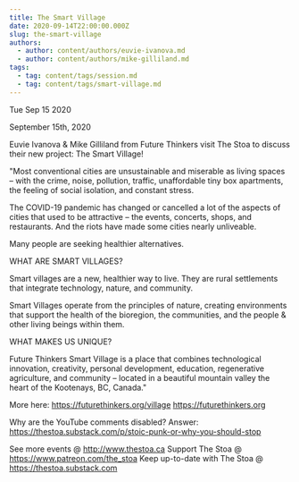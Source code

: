```yaml
---
title: The Smart Village
date: 2020-09-14T22:00:00.000Z
slug: the-smart-village
authors:
  - author: content/authors/euvie-ivanova.md
  - author: content/authors/mike-gilliland.md
tags:
  - tag: content/tags/session.md
  - tag: content/tags/smart-village.md
---
```






Tue Sep 15 2020

September 15th, 2020

Euvie Ivanova & Mike Gilliland from Future Thinkers visit The Stoa to discuss their new project: The Smart Village!

"Most conventional cities are unsustainable and miserable as living spaces – with the crime, noise, pollution, traffic, unaffordable tiny box apartments, the feeling of social isolation, and constant stress.

The COVID-19 pandemic has changed or cancelled a lot of the aspects of cities that used to be attractive – the events, concerts, shops, and restaurants. And the riots have made some cities nearly unliveable.

Many people are seeking healthier alternatives.

WHAT ARE SMART VILLAGES?

Smart villages are a new, healthier way to live. They are rural settlements that integrate technology, nature, and community.

Smart Villages operate from the principles of nature, creating environments that support the health of the bioregion, the communities, and the people & other living beings within them.

WHAT MAKES US UNIQUE?

Future Thinkers Smart Village is a place that combines technological innovation, creativity, personal development, education, regenerative agriculture, and community – located in a beautiful mountain valley the heart of the Kootenays, BC, Canada."

More here: https://futurethinkers.org/village
https://futurethinkers.org

Why are the YouTube comments disabled? Answer: https://thestoa.substack.com/p/stoic-punk-or-why-you-should-stop

See more events @ http://www.thestoa.ca
Support The Stoa @ https://www.patreon.com/the_stoa
Keep up-to-date with The Stoa @ https://thestoa.substack.com


